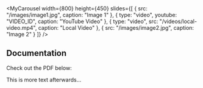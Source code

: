 

<br></br>
<br></br>
<br></br>

<MyCarousel
  width={800}
  height={450}
  slides={[
    {
      src: "/images/image1.jpg",
      caption: "Image 1"
    },
    {
      type: "video",
      youtube: "VIDEO_ID",
      caption: "YouTube Video"
    },
    {
      type: "video",
      src: "/videos/local-video.mp4",
      caption: "Local Video"
    },
    {
      src: "/images/image2.jpg",
      caption: "Image 2"
    }
  ]}
/>

## Documentation
Check out the PDF below:

<PDFViewer url="/content/portfolio/engineering/projects/railgun/images/T10_ANDURIL_PORTFOLIO.pdf" />

This is more text afterwards...